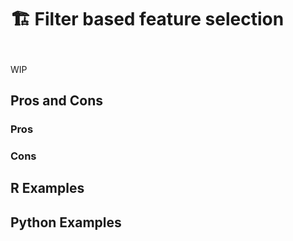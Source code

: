 # 🏗️ Filter based feature selection {#sec-too-many-filter}

::: {style="visibility: hidden; height: 0px;"}
## Filter based feature selection
:::

WIP

## Pros and Cons

### Pros

### Cons

## R Examples

## Python Examples

